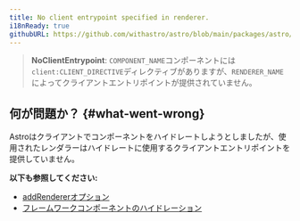 ```yaml
---
title: No client entrypoint specified in renderer.
i18nReady: true
githubURL: https://github.com/withastro/astro/blob/main/packages/astro/src/core/errors/errors-data.ts
---
```


> **NoClientEntrypoint**: `COMPONENT_NAME`コンポーネントには`client:CLIENT_DIRECTIVE`ディレクティブがありますが、`RENDERER_NAME`によってクライアントエントリポイントが提供されていません。

## 何が問題か？ \{#what-went-wrong\}

Astroはクライアントでコンポーネントをハイドレートしようとしましたが、使用されたレンダラーはハイドレートに使用するクライアントエントリポイントを提供していません。

**以下も参照してください:**

-  [addRendererオプション](/ja/reference/integrations-reference/#addrenderer-option)
-  [フレームワークコンポーネントのハイドレーション](/ja/guides/framework-components/#インタラクティブなコンポーネント)


